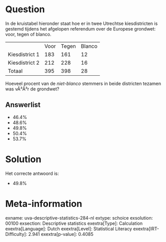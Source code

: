 Question
========

In de kruistabel hieronder staat hoe er in twee Utrechtse kiesdistricten
is gestemd tijdens het afgelopen referendum over de Europese grondwet:
voor, tegen of blanco.

  ---------------- ------ ------- --------
                   Voor   Tegen   Blanco
  Kiesdistrict 1   183    161     12
  Kiesdistrict 2   212    228     16
  Totaal           395    398     28
  ---------------- ------ ------- --------

Hoeveel procent van de *niet-blanco* stemmers in beide districten
tezamen was vÃ³Ã³r de grondwet?


Answerlist
----------

* 46.4%
* 48.6%
* 49.8%
* 50.4%
* 53.7%

Solution
========

Het correcte antwoord is: 

* 49.8%

Meta-information
================
exname: uva-descriptive-statistics-284-nl
extype: schoice
exsolution: 00100
exsection: Descriptive statistics
exextra[Type]: Calculation
exextra[Language]: Dutch
exextra[Level]: Statistical Literacy
exextra[IRT-Difficulty]: 2.941
exextra[p-value]: 0.4085
